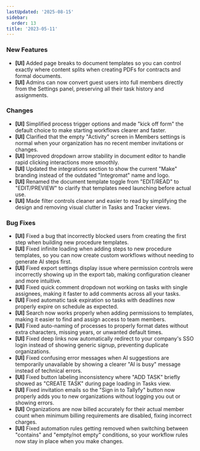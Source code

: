 ```yaml
---
lastUpdated: '2025-08-15'
sidebar:
  order: 13
title: '2023-05-11'
---
```


### New Features

- **[UI]** Added page breaks to document templates so you can control exactly where content splits when creating PDFs for contracts and formal documents.
- **[UI]** Admins can now convert guest users into full members directly from the Settings panel, preserving all their task history and assignments.

### Changes

- **[UI]** Simplified process trigger options and made "kick off form" the default choice to make starting workflows clearer and faster.
- **[UI]** Clarified that the empty "Activity" screen in Members settings is normal when your organization has no recent member invitations or changes.
- **[UI]** Improved dropdown arrow stability in document editor to handle rapid clicking interactions more smoothly.
- **[UI]** Updated the integrations section to show the current "Make" branding instead of the outdated "Integromat" name and logo.
- **[UI]** Renamed the document template toggle from "EDIT/READ" to "EDIT/PREVIEW" to clarify that templates need launching before actual use.
- **[UI]** Made filter controls cleaner and easier to read by simplifying the design and removing visual clutter in Tasks and Tracker views.

### Bug Fixes

- **[UI]** Fixed a bug that incorrectly blocked users from creating the first step when building new procedure templates.
- **[UI]** Fixed infinite loading when adding steps to new procedure templates, so you can now create custom workflows without needing to generate AI steps first.
- **[UI]** Fixed export settings display issue where permission controls were incorrectly showing up in the export tab, making configuration cleaner and more intuitive.
- **[UI]** Fixed quick comment dropdown not working on tasks with single assignees, making it faster to add comments across all your tasks.
- **[UI]** Fixed automatic task expiration so tasks with deadlines now properly expire on schedule as expected.
- **[UI]** Search now works properly when adding permissions to templates, making it easier to find and assign access to team members.
- **[UI]** Fixed auto-naming of processes to properly format dates without extra characters, missing years, or unwanted default times.
- **[UI]** Fixed deep links now automatically redirect to your company's SSO login instead of showing generic signup, preventing duplicate organizations.
- **[UI]** Fixed confusing error messages when AI suggestions are temporarily unavailable by showing a clearer "AI is busy" message instead of technical errors.
- **[UI]** Fixed button labeling inconsistency where "ADD TASK" briefly showed as "CREATE TASK" during page loading in Tasks view.
- **[UI]** Fixed invitation emails so the "Sign in to Tallyfy" button now properly adds you to new organizations without logging you out or showing errors.
- **[UI]** Organizations are now billed accurately for their actual member count when minimum billing requirements are disabled, fixing incorrect charges.
- **[UI]** Fixed automation rules getting removed when switching between "contains" and "empty/not empty" conditions, so your workflow rules now stay in place when you make changes.